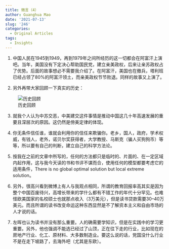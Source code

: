 ```yaml
---
title: 微言（4）
author: Guanghua Mao
date: '2021-07-13'
slug: '246'
categories:
  - Original Articles
tags:
  - Insights
---
```


1. 中国人民在1945到1949，再到1979年之间所经历的这一切都会在阿富汗上演吧。当年，美国没有下定决心帮助国民党，建立亲美政权，后来让亲苏政权占了优势。后面的故事想必不需要我介绍了。在阿富汗，美国也在撤兵，塔利班已经占领了80%的阿富汗领土，而亲美政权节节败退。同样的故事又上演了。

2. 另外再带大家回顾一下真实的历史：

![历史回顾](1.jpg)


3. 就我个人认为中苏交恶，中美建交这件事情是推动中国这几十年高速发展的重要且深层次的原因。这仍然是傍美定律的体现。

4. 你无条件信任谁，谁就会利用你的信任来欺骗你。老乡，国人，政府，学术权威，有钱人，老外，诺贝尔奖获得者，大学教授、马斯克（骗人买狗狗币）等等，所以要有自己的判断，建立自己的科学方法论。

5. 按我在之前的文章中所写的，任何的方法都只是临时的、片面的、在一定区域内起作用，这与我今天读的书和书评不谋而合，使用任何的模型都要考虑它的适用条件，There is no global optimal solution but local extreme solution。

6. 另外，很高兴看到微博上有人与我观点相同，所谓的教育回报率高其实是因为整个中国百废待兴，高增长带来的学什么都有不错工作的年代十分罕见。也难怪欧美国家的名校硕士也就那点收入（3万美元），但是读书贷款需要30--40万美元。而且所谓的读书改变命运这种东西显然是不了解资本主义和自由市场的人才说的话。

7. 左晖也认为读书并没有那么重要。人的确需要学知识，但是在实践中的学习更重要。另外，他也强调不能选已经过了山顶，正在往下走的行业，比如现在的房地产行业、化工、原材料、大多数制造业。要这么说的话，党国没什么行业不是在走下坡路了，去海外吧（尤其是东欧）。